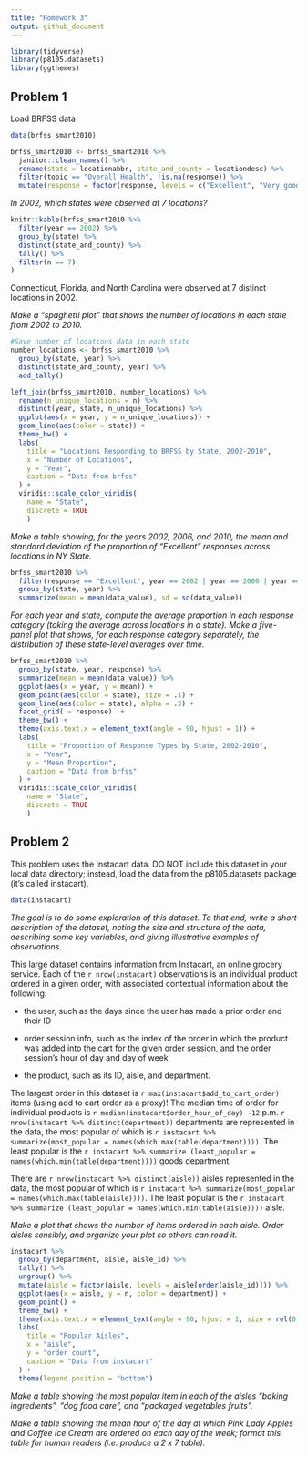 ```yaml
---
title: "Homework 3"
output: github_document
---
```


```r
library(tidyverse)
library(p8105.datasets)
library(ggthemes)
```

## Problem 1

Load BRFSS data

```r
data(brfss_smart2010)

brfss_smart2010 <- brfss_smart2010 %>% 
  janitor::clean_names() %>% 
  rename(state = locationabbr, state_and_county = locationdesc) %>% 
  filter(topic == "Overall Health", !is.na(response)) %>%
  mutate(response = factor(response, levels = c("Excellent", "Very good", "Good", "Fair", "Poor")))

```

_In 2002, which states were observed at 7 locations?_

```r
knitr::kable(brfss_smart2010 %>% 
  filter(year == 2002) %>% 
  group_by(state) %>% 
  distinct(state_and_county) %>% 
  tally() %>% 
  filter(n == 7)
)
```

Connecticut, Florida, and North Carolina were observed at 7 distinct locations in 2002.

_Make a “spaghetti plot” that shows the number of locations in each state from 2002 to 2010._

```r
#Save number of locations data in each state
number_locations <- brfss_smart2010 %>% 
  group_by(state, year) %>% 
  distinct(state_and_county, year) %>% 
  add_tally()

left_join(brfss_smart2010, number_locations) %>% 
  rename(n_unique_locations = n) %>%
  distinct(year, state, n_unique_locations) %>% 
  ggplot(aes(x = year, y = n_unique_locations)) +
  geom_line(aes(color = state)) + 
  theme_bw() + 
  labs(
    title = "Locations Responding to BRFSS by State, 2002-2010",
    x = "Number of Locations",
    y = "Year",
    caption = "Data from brfss"
  ) + 
  viridis::scale_color_viridis(
    name = "State", 
    discrete = TRUE
    )
```


_Make a table showing, for the years 2002, 2006, and 2010, the mean and standard deviation of the proportion of “Excellent” responses across locations in NY State._

```r
brfss_smart2010 %>%
  filter(response == "Excellent", year == 2002 | year == 2006 | year == 2010) %>% 
  group_by(state, year) %>% 
  summarize(mean = mean(data_value), sd = sd(data_value))
```

_For each year and state, compute the average proportion in each response category (taking the average across locations in a state). Make a five-panel plot that shows, for each response category separately, the distribution of these state-level averages over time._

```r
brfss_smart2010 %>%
  group_by(state, year, response) %>% 
  summarize(mean = mean(data_value)) %>% 
  ggplot(aes(x = year, y = mean)) +
  geom_point(aes(color = state), size = .1) +
  geom_line(aes(color = state), alpha = .3) + 
  facet_grid( ~ response)  +
  theme_bw() + 
  theme(axis.text.x = element_text(angle = 90, hjust = 1)) +
  labs(
    title = "Proportion of Response Types by State, 2002-2010",
    x = "Year",
    y = "Mean Proportion",
    caption = "Data from brfss"
  ) + 
  viridis::scale_color_viridis(
    name = "State", 
    discrete = TRUE
    ) 


```

## Problem 2

This problem uses the Instacart data. DO NOT include this dataset in your local data directory; instead, load the data from the  p8105.datasets package (it’s called instacart).

```r
data(instacart)
```


_The goal is to do some exploration of this dataset. To that end, write a short description of the dataset, noting the size and structure of the data, describing some key variables, and giving illustrative examples of observations._

This large dataset contains information from Instacart, an online grocery service. Each of the `r nrow(instacart)` observations is an individual product ordered in a given order, with associated contextual information about the following:

* the user, such as the days since the user has made a prior order and their ID

* order session info, such as the index of the order in which the product was added into the cart for the given order session, and the order session's hour of day and day of week

* the product, such as its ID, aisle, and department.

The largest order in this dataset is `r max(instacart$add_to_cart_order)` items (using add to cart order as a proxy)! The median time of order for individual products is `r median(instacart$order_hour_of_day) -12` p.m. `r nrow(instacart %>% distinct(department))` departments are represented in the data, the most popular of which is `r instacart %>% summarize(most_popular = names(which.max(table(department))))`. The least popular is the `r instacart %>% summarize (least_popular = names(which.min(table(department))))` goods department.

There are `r nrow(instacart %>% distinct(aisle))` aisles represented in the data, the most popular of which is `r instacart %>% summarize(most_popular = names(which.max(table(aisle))))`. The least popular is the `r instacart %>% summarize (least_popular = names(which.min(table(aisle))))` aisle.


_Make a plot that shows the number of items ordered in each aisle. Order aisles sensibly, and organize your plot so others can read it._

```r
instacart %>%
  group_by(department, aisle, aisle_id) %>% 
  tally() %>% 
  ungroup() %>% 
  mutate(aisle = factor(aisle, levels = aisle[order(aisle_id)])) %>% 
  ggplot(aes(x = aisle, y = n, color = department)) +
  geom_point() + 
  theme_bw() + 
  theme(axis.text.x = element_text(angle = 90, hjust = 1, size = rel(0.7))) +
  labs(
    title = "Popular Aisles",
    x = "aisle",
    y = "order count",
    caption = "Data from instacart"
  ) + 
  theme(legend.position = "bottom")
```

  
  

_Make a table showing the most popular item in each of the aisles “baking ingredients”, “dog food care”, and “packaged vegetables fruits”._


_Make a table showing the mean hour of the day at which Pink Lady Apples and Coffee Ice Cream are ordered on each day of the week; format this table for human readers (i.e. produce a 2 x 7 table)._
